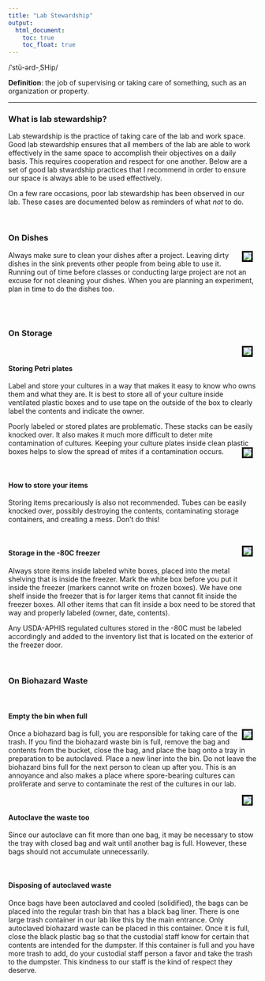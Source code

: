 ```yaml
---
title: "Lab Stewardship"
output:
  html_document:
    toc: true
    toc_float: true
---
```


<p>/ˈstü-ərd-ˌSHip/</p>
<p>**Definition**: the job of supervising or taking care of something, such as an organization or property. </p>

---

### What is lab stewardship?
Lab stewardship is the practice of taking care of the lab and work space. Good lab stewardship ensures that all members of the lab are able to work effectively in the same space to accomplish their objectives on a daily basis. This requires cooperation and respect for one another. Below are a set of good lab stwardship practices that I recommend in order to ensure our space is always able to be used effectively. 

On a few rare occasions, poor lab stewardship has been observed in our lab.  These cases are documented below as reminders of what *not* to do.

<br>

### On Dishes
<img style="float: right; border: 3px solid black; width: auto; height: auto; max-width: 300px;" src="images/DirtyDishes.JPG" hspace="8">
Always make sure to clean your dishes after a project. Leaving dirty dishes in the sink prevents other people from being able to use it. Running out of time before classes or conducting large project are not an excuse for not cleaning your dishes. When you are planning an experiment, plan in time to do the dishes too.

<br>
<br>

### On Storage 
<img style="float:right; border: 3px solid black; width: auto; height: auto; max-width: 160px;" src="images/ImproperPlateStorage.jpg" hspace="8">

<br>

#### Storing Petri plates
Label and store your cultures in a way that makes it easy to know who owns them and what they are. It is best to store all of your culture inside ventilated plastic boxes and to use tape on the outside of the box to clearly label the contents and indicate the owner. 

Poorly labeled or stored plates are problematic. These stacks can be easily knocked over. It also makes it much more difficult to deter mite contamination of cultures. Keeping your culture plates inside clean plastic boxes helps to slow the spread of mites if a contamination occurs. 
<img style="float:right; border: 3px solid black; width: auto; height: auto; max-width: 160px;" src="images/RiskyStorage.jpg" hspace="8">

<br>

#### How to store your items

Storing items precariously is also not recommended. Tubes can be easily knocked over, possibly destroying the contents, contaminating storage containers, and creating a mess.  Don't do this!

<br>

<img style="float:right; border: 3px solid black; width: auto; height: auto; max-width: 160px;" src="images/UnorganizedFreezer.jpg" hspace="8">

#### Storage in the -80C freezer

Always store items inside labeled white boxes, placed into the metal shelving that is inside the freezer. Mark the white box before you put it inside the freezer (markers cannot write on frozen boxes). We have one shelf inside the freezer that is for larger items that cannot fit inside the freezer boxes. All other items that can fit inside a box need to be stored that way and properly labeled (owner, date, contents). 

Any USDA-APHIS regulated cultures stored in the -80C must be labeled accordingly and added to the inventory list that is located on the exterior of the freezer door.

<br>

### On Biohazard Waste

<br> 

#### Empty the bin when full

<img style="float: right; border: 3px solid black; width: auto; height: auto; max-width: 260px; max-height: 200px" src="images/BiohazardBinFull.JPG" hspace="8">

Once a biohazard bag is full, you are responsible for taking care of the trash. If you find the biohazard waste bin is full, remove the bag and contents from the bucket, close the bag, and place the bag onto a tray in preparation to be autoclaved. Place a new liner into the bin. Do not leave the biohazard bins full for the next person to clean up after you. This is an annoyance and also makes a place where spore-bearing cultures can proliferate and serve to contaminate the rest of the cultures in our lab.

<img style="float:right; border: 3px solid black; width: auto; height: auto; max-width: 260px; max-height: 220px" src="images/AutoclaveYourTrash.jpg" hspace="8">

<br>

#### Autoclave the waste too

Since our autoclave can fit more than one bag, it may be necessary to stow the tray with closed bag and wait until another bag is full.  However, these bags should not accumulate unnecessarily.

<br>

#### Disposing of autoclaved waste

Once bags have been autoclaved and cooled (solidified), the bags can be placed into the regular trash bin that has a black bag liner. There is one large trash container in our lab like this by the main entrance. Only autoclaved biohazard waste can be placed in this container. Once it is full, close the black plastic bag so that the custodial staff know for certain that contents are intended for the dumpster. If this container is full and you have more trash to add, do your custodial staff person a favor and take the trash to the dumpster. This kindness to our staff is the kind of respect they deserve.